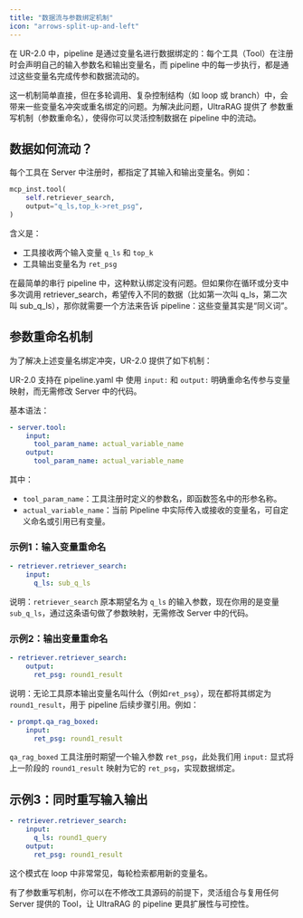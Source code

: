 ```yaml
---
title: "数据流与参数绑定机制"
icon: "arrows-split-up-and-left"
---
```


在 UR-2.0 中，pipeline 是通过变量名进行数据绑定的：每个工具（Tool）在注册时会声明自己的输入参数名和输出变量名，而 pipeline 中的每一步执行，都是通过这些变量名完成传参和数据流动的。

这一机制简单直接，但在多轮调用、复杂控制结构（如 loop 或 branch）中，会带来一些变量名冲突或重名绑定的问题。为解决此问题，UltraRAG 提供了 参数重写机制（参数重命名），使得你可以灵活控制数据在 pipeline 中的流动。

## 数据如何流动？

每个工具在 Server 中注册时，都指定了其输入和输出变量名。例如：

```python
mcp_inst.tool(
    self.retriever_search,
    output="q_ls,top_k->ret_psg",
)
```
含义是：

- 工具接收两个输入变量 `q_ls` 和 `top_k`
- 工具输出变量名为 `ret_psg`

在最简单的串行 pipeline 中，这种默认绑定没有问题。但如果你在循环或分支中多次调用 retriever_search，希望传入不同的数据（比如第一次叫 q_ls，第二次叫 sub_q_ls），那你就需要一个方法来告诉 pipeline：这些变量其实是“同义词”。

## 参数重命名机制

为了解决上述变量名绑定冲突，UR-2.0 提供了如下机制：

UR-2.0 支持在 pipeline.yaml 中 使用 `input:` 和 `output:` 明确重命名传参与变量映射，而无需修改 Server 中的代码。

基本语法：

```yaml
- server.tool:
    input:
      tool_param_name: actual_variable_name
    output:
      tool_param_name: actual_variable_name
```

其中：
- `tool_param_name`：工具注册时定义的参数名，即函数签名中的形参名称。
- `actual_variable_name`：当前 Pipeline 中实际传入或接收的变量名，可自定义命名或引用已有变量。

### 示例1：输入变量重命名

```yaml
- retriever.retriever_search:
    input:
      q_ls: sub_q_ls
```

说明：`retriever_search` 原本期望名为 `q_ls` 的输入参数，现在你用的是变量 `sub_q_ls`，通过这条语句做了参数映射，无需修改 Server 中的代码。

### 示例2：输出变量重命名

```yaml
- retriever.retriever_search:
    output:
      ret_psg: round1_result
```

说明：无论工具原本输出变量名叫什么（例如`ret_psg`），现在都将其绑定为 `round1_result`，用于 pipeline 后续步骤引用。例如：

```yaml
- prompt.qa_rag_boxed:
    input:
      ret_psg: round1_result
```

`qa_rag_boxed` 工具注册时期望一个输入参数 `ret_psg`，此处我们用 `input:` 显式将上一阶段的 `round1_result` 映射为它的 `ret_psg`，实现数据绑定。

## 示例3：同时重写输入输出

```yaml
- retriever.retriever_search:
    input:
      q_ls: round1_query
    output:
      ret_psg: round1_result
```

这个模式在 loop 中非常常见，每轮检索都用新的变量名。

有了参数重写机制，你可以在不修改工具源码的前提下，灵活组合与复用任何 Server 提供的 Tool，让 UltraRAG 的 pipeline 更具扩展性与可控性。
